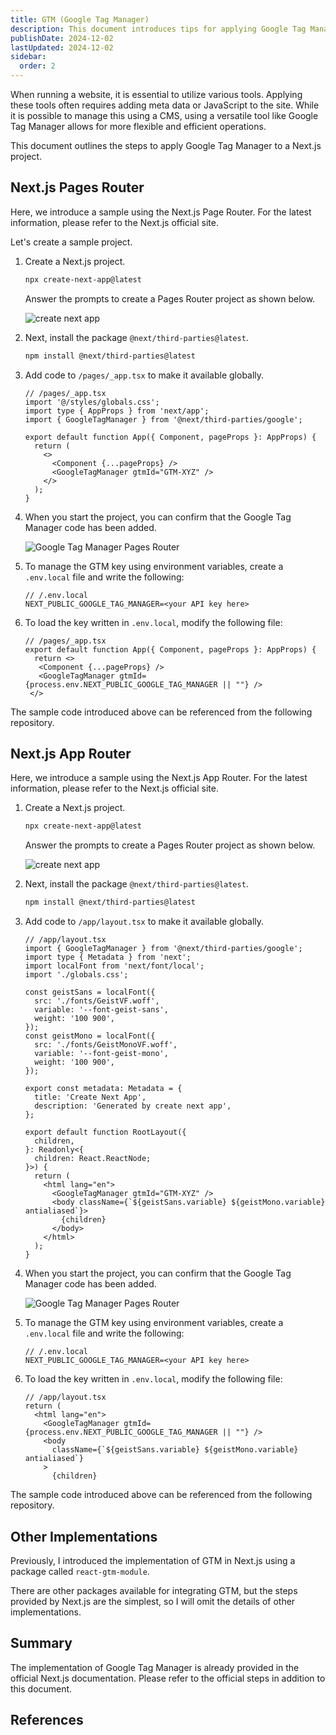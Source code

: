 ```yaml
---
title: GTM (Google Tag Manager)
description: This document introduces tips for applying Google Tag Manager to a Next.js project.
publishDate: 2024-12-02
lastUpdated: 2024-12-02
sidebar:
  order: 2
---
```



When running a website, it is essential to utilize various tools. Applying these tools often requires adding meta data or JavaScript to the site. While it is possible to manage this using a CMS, using a versatile tool like Google Tag Manager allows for more flexible and efficient operations.

This document outlines the steps to apply Google Tag Manager to a Next.js project.

## Next.js Pages Router

Here, we introduce a sample using the Next.js Page Router. For the latest information, please refer to the Next.js official site.

<LinkCard
  title="Third Party Libraries - Google Tag Manager - Pages Router"
  href="https://nextjs.org/docs/pages/building-your-application/optimizing/third-party-libraries#google-tag-manager"
  target="_blank"
/>

Let's create a sample project.

<Steps>

1. Create a Next.js project.

   ```bash
   npx create-next-app@latest
   ```

   Answer the prompts to create a Pages Router project as shown below.

   ![create next app](../../../../assets/nextjs/gtm01.png)

2. Next, install the package `@next/third-parties@latest`.

   ```bash
   npm install @next/third-parties@latest
   ```

3. Add code to `/pages/_app.tsx` to make it available globally.

   ```tsx {4,7-10}
   // /pages/_app.tsx
   import '@/styles/globals.css';
   import type { AppProps } from 'next/app';
   import { GoogleTagManager } from '@next/third-parties/google';

   export default function App({ Component, pageProps }: AppProps) {
     return (
       <>
         <Component {...pageProps} />
         <GoogleTagManager gtmId="GTM-XYZ" />
       </>
     );
   }
   ```

4. When you start the project, you can confirm that the Google Tag Manager code has been added.

   ![Google Tag Manager Pages Router](../../../../assets/nextjs/gtm02.png)

5. To manage the GTM key using environment variables, create a `.env.local` file and write the following:

   ```text
   // /.env.local
   NEXT_PUBLIC_GOOGLE_TAG_MANAGER=<your API key here>
   ```

6. To load the key written in `.env.local`, modify the following file:

   ```tsx {5}
   // /pages/_app.tsx
   export default function App({ Component, pageProps }: AppProps) {
     return <>
      <Component {...pageProps} />
      <GoogleTagManager gtmId={process.env.NEXT_PUBLIC_GOOGLE_TAG_MANAGER || ""} />
    </>
   ```

</Steps>

The sample code introduced above can be referenced from the following repository.

<LinkCard
  title="haramizu / Next.js-sample - google-tag-manager-pages"
  href="https://github.com/haramizu/Next.js-sample/tree/main/examples/google-tag-manager-pages"
  target="_blank"
/>

## Next.js App Router

Here, we introduce a sample using the Next.js App Router. For the latest information, please refer to the Next.js official site.

<LinkCard
  title="Third Party Libraries - Google Tag Manager - App Router"
  href="https://nextjs.org/docs/app/building-your-application/optimizing/third-party-libraries#google-tag-manager"
  target="_blank"
/>

<Steps>

1. Create a Next.js project.

   ```bash
   npx create-next-app@latest
   ```

   Answer the prompts to create a Pages Router project as shown below.

   ![create next app](../../../../assets/nextjs/gtm03.png)

2. Next, install the package `@next/third-parties@latest`.

   ```bash
   npm install @next/third-parties@latest
   ```

3. Add code to `/app/layout.tsx` to make it available globally.

   ```tsx {2,30}
   // /app/layout.tsx
   import { GoogleTagManager } from '@next/third-parties/google';
   import type { Metadata } from 'next';
   import localFont from 'next/font/local';
   import './globals.css';

   const geistSans = localFont({
     src: './fonts/GeistVF.woff',
     variable: '--font-geist-sans',
     weight: '100 900',
   });
   const geistMono = localFont({
     src: './fonts/GeistMonoVF.woff',
     variable: '--font-geist-mono',
     weight: '100 900',
   });

   export const metadata: Metadata = {
     title: 'Create Next App',
     description: 'Generated by create next app',
   };

   export default function RootLayout({
     children,
   }: Readonly<{
     children: React.ReactNode;
   }>) {
     return (
       <html lang="en">
         <GoogleTagManager gtmId="GTM-XYZ" />
         <body className={`${geistSans.variable} ${geistMono.variable} antialiased`}>
           {children}
         </body>
       </html>
     );
   }
   ```

4. When you start the project, you can confirm that the Google Tag Manager code has been added.

   ![Google Tag Manager Pages Router](../../../../assets/nextjs/gtm04.png)

5. To manage the GTM key using environment variables, create a `.env.local` file and write the following:

   ```text
   // /.env.local
   NEXT_PUBLIC_GOOGLE_TAG_MANAGER=<your API key here>
   ```

6. To load the key written in `.env.local`, modify the following file:

   ```tsx {4}
   // /app/layout.tsx
   return (
     <html lang="en">
       <GoogleTagManager gtmId={process.env.NEXT_PUBLIC_GOOGLE_TAG_MANAGER || ""} />
       <body
         className={`${geistSans.variable} ${geistMono.variable} antialiased`}
       >
         {children}
   ```

</Steps>

The sample code introduced above can be referenced from the following repository.

<LinkCard
  title="haramizu / Next.js-sample - google-tag-manager-app"
  href="https://github.com/haramizu/Next.js-sample/tree/main/examples/google-tag-manager-app"
  target="_blank"
/>

## Other Implementations

Previously, I introduced the implementation of GTM in Next.js using a package called `react-gtm-module`.

<LinkCard
  title="react-gtm-module"
  href="https://www.npmjs.com/package/react-gtm-module"
  target="_blank"
/>

There are other packages available for integrating GTM, but the steps provided by Next.js are the simplest, so I will omit the details of other implementations.

## Summary

The implementation of Google Tag Manager is already provided in the official Next.js documentation. Please refer to the official steps in addition to this document.

## References

<LinkCard
  title="Third Party Libraries - Google Tag Manager - Pages Router"
  href="https://nextjs.org/docs/pages/building-your-application/optimizing/third-party-libraries#google-tag-manager"
  target="_blank"
/>
<LinkCard
  title="Third Party Libraries - Google Tag Manager - App Router"
  href="https://nextjs.org/docs/app/building-your-application/optimizing/third-party-libraries#google-tag-manager"
  target="_blank"
/>

